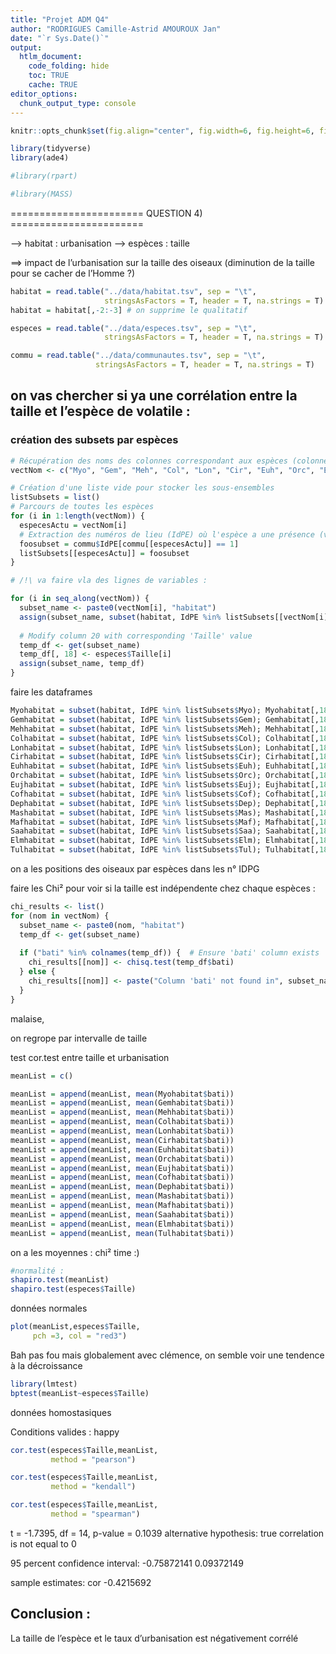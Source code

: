 ```yaml
---
title: "Projet ADM Q4"
author: "RODRIGUES Camille-Astrid AMOUROUX Jan"
date: "`r Sys.Date()`"
output: 
  htlm_document:
    code_folding: hide
    toc: TRUE
    cache: TRUE
editor_options: 
  chunk_output_type: console
---
```


```r
knitr::opts_chunk$set(fig.align="center", fig.width=6, fig.height=6, fig.path="Figs/", echo=TRUE, warning=FALSE, message=FALSE, cache=TRUE)
```

```r
library(tidyverse)
library(ade4)

#library(rpart)

#library(MASS)
```

======================= QUESTION 4) =======================

--> habitat : urbanisation
--> espèces : taille

==> impact de l'urbanisation sur la taille des oiseaux (diminution de la taille pour se cacher de l'Homme ?)



```r
habitat = read.table("../data/habitat.tsv", sep = "\t",
                     stringsAsFactors = T, header = T, na.strings = T)
habitat = habitat[,-2:-3] # on supprime le qualitatif

especes = read.table("../data/especes.tsv", sep = "\t",
                     stringsAsFactors = T, header = T, na.strings = T)

commu = read.table("../data/communautes.tsv", sep = "\t",
                   stringsAsFactors = T, header = T, na.strings = T)
```

## on vas chercher si ya une corrélation entre la taille et l'espèce de volatile : 

### création des subsets par espèces
```r
# Récupération des noms des colonnes correspondant aux espèces (colonnes 2 à 17)
vectNom <- c("Myo", "Gem", "Meh", "Col", "Lon", "Cir", "Euh", "Orc", "Euj", "Cof", "Dep", "Mas", "Maf", "Saa", "Elm", "Tul")

# Création d'une liste vide pour stocker les sous-ensembles
listSubsets = list()
# Parcours de toutes les espèces
for (i in 1:length(vectNom)) {
  especesActu = vectNom[i]
  # Extraction des numéros de lieu (IdPE) où l'espèce a une présence (valeur 1)
  foosubset = commu$IdPE[commu[[especesActu]] == 1]
  listSubsets[[especesActu]] = foosubset
}

# /!\ va faire vla des lignes de variables :
```

```r
for (i in seq_along(vectNom)) {
  subset_name <- paste0(vectNom[i], "habitat")
  assign(subset_name, subset(habitat, IdPE %in% listSubsets[[vectNom[i]]]))
  
  # Modify column 20 with corresponding 'Taille' value
  temp_df <- get(subset_name)
  temp_df[, 18] <- especes$Taille[i]
  assign(subset_name, temp_df)
}
```


faire les dataframes 
```r
Myohabitat = subset(habitat, IdPE %in% listSubsets$Myo); Myohabitat[,18] = especes$Taille[1]
Gemhabitat = subset(habitat, IdPE %in% listSubsets$Gem); Gemhabitat[,18] = especes$Taille[2]
Mehhabitat = subset(habitat, IdPE %in% listSubsets$Meh); Mehhabitat[,18] = especes$Taille[3]
Colhabitat = subset(habitat, IdPE %in% listSubsets$Col); Colhabitat[,18] = especes$Taille[4]
Lonhabitat = subset(habitat, IdPE %in% listSubsets$Lon); Lonhabitat[,18] = especes$Taille[5]
Cirhabitat = subset(habitat, IdPE %in% listSubsets$Cir); Cirhabitat[,18] = especes$Taille[6]
Euhhabitat = subset(habitat, IdPE %in% listSubsets$Euh); Euhhabitat[,18] = especes$Taille[7]
Orchabitat = subset(habitat, IdPE %in% listSubsets$Orc); Orchabitat[,18] = especes$Taille[8]
Eujhabitat = subset(habitat, IdPE %in% listSubsets$Euj); Eujhabitat[,18] = especes$Taille[9]
Cofhabitat = subset(habitat, IdPE %in% listSubsets$Cof); Cofhabitat[,18] = especes$Taille[10]
Dephabitat = subset(habitat, IdPE %in% listSubsets$Dep); Dephabitat[,18] = especes$Taille[11]
Mashabitat = subset(habitat, IdPE %in% listSubsets$Mas); Mashabitat[,18] = especes$Taille[12]
Mafhabitat = subset(habitat, IdPE %in% listSubsets$Maf); Mafhabitat[,18] = especes$Taille[13]
Saahabitat = subset(habitat, IdPE %in% listSubsets$Saa); Saahabitat[,18] = especes$Taille[14]
Elmhabitat = subset(habitat, IdPE %in% listSubsets$Elm); Elmhabitat[,18] = especes$Taille[15]
Tulhabitat = subset(habitat, IdPE %in% listSubsets$Tul); Tulhabitat[,18] = especes$Taille[16]
```
on a les positions des oiseaux par espèces dans les n° IDPG

faire les Chi² pour voir si la taille est indépendente chez chaque espèces : 


```r
chi_results <- list()
for (nom in vectNom) {
  subset_name <- paste0(nom, "habitat")
  temp_df <- get(subset_name)
  
  if ("bati" %in% colnames(temp_df)) {  # Ensure 'bati' column exists
    chi_results[[nom]] <- chisq.test(temp_df$bati)
  } else {
    chi_results[[nom]] <- paste("Column 'bati' not found in", subset_name)
  }
}
```


malaise,

on regrope par intervalle de taille 

test cor.test entre taille et urbanisation

```r
meanList = c()

meanList = append(meanList, mean(Myohabitat$bati))
meanList = append(meanList, mean(Gemhabitat$bati))
meanList = append(meanList, mean(Mehhabitat$bati))
meanList = append(meanList, mean(Colhabitat$bati))
meanList = append(meanList, mean(Lonhabitat$bati))
meanList = append(meanList, mean(Cirhabitat$bati))
meanList = append(meanList, mean(Euhhabitat$bati))
meanList = append(meanList, mean(Orchabitat$bati))
meanList = append(meanList, mean(Eujhabitat$bati))
meanList = append(meanList, mean(Cofhabitat$bati))
meanList = append(meanList, mean(Dephabitat$bati))
meanList = append(meanList, mean(Mashabitat$bati))
meanList = append(meanList, mean(Mafhabitat$bati))
meanList = append(meanList, mean(Saahabitat$bati))
meanList = append(meanList, mean(Elmhabitat$bati))
meanList = append(meanList, mean(Tulhabitat$bati))

```


on a les moyennes : chi² time :)

```r
#normalité : 
shapiro.test(meanList)
shapiro.test(especes$Taille)
```
données normales

```r
plot(meanList,especes$Taille,
     pch =3, col = "red3") 
```

Bah pas fou mais globalement avec clémence, on semble voir une tendence à la décroissance

```r
library(lmtest)
bptest(meanList~especes$Taille)
```

données homostasiques 

Conditions valides : happy 

```r
cor.test(especes$Taille,meanList,
         method = "pearson")

cor.test(especes$Taille,meanList,
         method = "kendall")

cor.test(especes$Taille,meanList,
         method = "spearman")

```

t = -1.7395, df = 14, p-value = 0.1039
alternative hypothesis: true correlation is not equal to 0

95 percent confidence interval:
 -0.75872141  0.09372149

sample estimates:
       cor 
-0.4215692 


## Conclusion : 

La taille de l'espèce et le taux d'urbanisation est négativement corrélé













